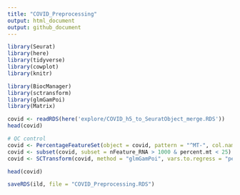 ```yaml
---
title: "COVID_Preprocessing"
output: html_document
output: github_document
---
```


```r
library(Seurat)
library(here)
library(tidyverse)
library(cowplot)
library(knitr)

library(BiocManager)
library(sctransform)
library(glmGamPoi)
library(Matrix)
```

```r
covid <- readRDS(here('explore/COVID_h5_to_SeuratObject_merge.RDS'))
head(covid)
```

```r
# QC control
covid <- PercentageFeatureSet(object = covid, pattern = "^MT-", col.name = "percent.mt")
covid <- subset(covid, subset = nFeature_RNA > 1000 & percent.mt < 25)
covid <- SCTransform(covid, method = "glmGamPoi", vars.to.regress = "percent.mt", verbose = FALSE)
```

```r
head(covid)
```

```r
saveRDS(ild, file = "COVID_Preprocessing.RDS")
```






